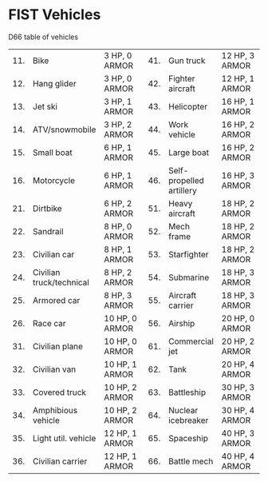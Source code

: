 # FIST Vehicles

D66 table of vehicles

|      |                          |                |      |                          |                |
|----|-----------|------------|----|-----------|-----------|
| 11\. | Bike                     | 3 HP, 0 ARMOR  | 41\. | Gun truck                | 12 HP, 3 ARMOR |
| 12\. | Hang glider              | 3 HP, 0 ARMOR  | 42\. | Fighter aircraft         | 12 HP, 1 ARMOR |
| 13\. | Jet ski                  | 3 HP, 1 ARMOR  | 43\. | Helicopter               | 16 HP, 1 ARMOR |
| 14\. | ATV/snowmobile           | 3 HP, 2 ARMOR  | 44\. | Work vehicle             | 16 HP, 2 ARMOR |
| 15\. | Small boat               | 6 HP, 1 ARMOR  | 45\. | Large boat               | 16 HP, 2 ARMOR |
| 16\. | Motorcycle               | 6 HP, 1 ARMOR  | 46\. | Self-propelled artillery | 16 HP, 3 ARMOR |
| 21\. | Dirtbike                 | 6 HP, 2 ARMOR  | 51\. | Heavy aircraft           | 18 HP, 2 ARMOR |
| 22\. | Sandrail                 | 8 HP, 0 ARMOR  | 52\. | Mech frame               | 18 HP, 2 ARMOR |
| 23\. | Civilian car             | 8 HP, 1 ARMOR  | 53\. | Starfighter              | 18 HP, 2 ARMOR |
| 24\. | Civilian truck/technical | 8 HP, 2 ARMOR  | 54\. | Submarine                | 18 HP, 3 ARMOR |
| 25\. | Armored car              | 8 HP, 3 ARMOR  | 55\. | Aircraft carrier         | 18 HP, 3 ARMOR |
| 26\. | Race car                 | 10 HP, 0 ARMOR | 56\. | Airship                  | 20 HP, 0 ARMOR |
| 31\. | Civilian plane           | 10 HP, 0 ARMOR | 61\. | Commercial jet           | 20 HP, 2 ARMOR |
| 32\. | Civilian van             | 10 HP, 1 ARMOR | 62\. | Tank                     | 20 HP, 4 ARMOR |
| 33\. | Covered truck            | 10 HP, 2 ARMOR | 63\. | Battleship               | 30 HP, 3 ARMOR |
| 34\. | Amphibious vehicle       | 10 HP, 2 ARMOR | 64\. | Nuclear icebreaker       | 30 HP, 4 ARMOR |
| 35\. | Light util. vehicle      | 12 HP, 1 ARMOR | 65\. | Spaceship                | 40 HP, 3 ARMOR |
| 36\. | Civilian carrier         | 12 HP, 1 ARMOR | 66\. | Battle mech              | 40 HP, 4 ARMOR |